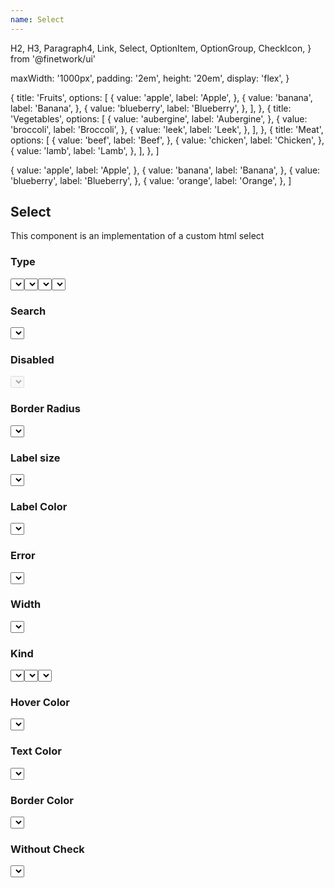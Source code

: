 ```yaml
---
name: Select
---
```


  H2,
  H3,
  Paragraph4,
  Link,
  Select,
  OptionItem,
  OptionGroup,
  CheckIcon,
} from '@finetwork/ui'

  maxWidth: '1000px',
  padding: '2em',
  height: '20em',
  display: 'flex',
}

  {
    title: 'Fruits',
    options: [
      {
        value: 'apple',
        label: 'Apple',
      },
      {
        value: 'banana',
        label: 'Banana',
      },
      {
        value: 'blueberry',
        label: 'Blueberry',
      },
    ],
  },
  {
    title: 'Vegetables',
    options: [
      {
        value: 'aubergine',
        label: 'Aubergine',
      },
      {
        value: 'broccoli',
        label: 'Broccoli',
      },
      {
        value: 'leek',
        label: 'Leek',
      },
    ],
  },
  {
    title: 'Meat',
    options: [
      {
        value: 'beef',
        label: 'Beef',
      },
      {
        value: 'chicken',
        label: 'Chicken',
      },
      {
        value: 'lamb',
        label: 'Lamb',
      },
    ],
  },
]

  {
    value: 'apple',
    label: 'Apple',
  },
  {
    value: 'banana',
    label: 'Banana',
  },
  {
    value: 'blueberry',
    label: 'Blueberry',
  },
  {
    value: 'orange',
    label: 'Orange',
  },
]

<div />
<div>
  <H2 font="secondary">Select</H2>
</div>

<Paragraph4>
  This component is an implementation of a custom html select
</Paragraph4>

<div>
  <H3 font="secondary">Type</H3>
</div>

<Playground>
  <div style={styles}>
    <Select value="Elige..." label="Standard" options={options} />
    <Select
      value="Elige..."
      label="Standard With Title"
      type="StandardWithTitle"
      options={allOptions}
    />
    <Select
      value="Elige..."
      label="Multiple"
      type="Multiple"
      width={180}
      options={options}
    />
    <Select
      value="Elige..."
      label="Multiple With Title"
      type="MultipleWithTitle"
      width={180}
      options={allOptions}
    />
  </div>
</Playground>

<div>
  <H3 font="secondary">Search</H3>
</div>

<Playground>
  <div style={styles}>
    <Select value="Elige..." label="Futas" search options={options} />
  </div>
</Playground>

<div>
  <H3 font="secondary">Disabled</H3>
</div>

<Playground>
  <div style={styles}>
    <Select value="Elige..." label="Futas" disabled options={options} />
  </div>
</Playground>

<div>
  <H3 font="secondary">Border Radius</H3>
</div>

<Playground>
  <div style={styles}>
    <Select
      value="Elige..."
      label="Futas"
      borderRadius="5px"
      options={options}
    />
  </div>
</Playground>

<div>
  <H3 font="secondary">Label size</H3>
</div>

<Playground>
  <div style={styles}>
    <Select value="Elige..." label="Futas" labelSize="20px" options={options} />
  </div>
</Playground>

<div>
  <H3 font="secondary">Label Color</H3>
</div>

<Playground>
  <div style={styles}>
    <Select
      value="Elige..."
      label="Futas"
      labelColor="$primary"
      options={options}
    />
  </div>
</Playground>

<div>
  <H3 font="secondary">Error</H3>
</div>

<Playground>
  <div style={styles}>
    <Select value="Elige..." label="Futas" error options={options} />
  </div>
</Playground>

<div>
  <H3 font="secondary">Width</H3>
</div>

<Playground>
  <div style={styles}>
    <Select value="Elige..." label="Futas" width={200} options={options} />
  </div>
</Playground>

<div>
  <H3 font="secondary">Kind</H3>
</div>

<Playground>
  <div style={styles}>
    <Select value="Elige..." label="Primary" kind="primary" options={options} />
    <Select
      value="Elige..."
      label="Secondary"
      kind="secondary"
      options={options}
    />
    <Select
      value="Elige..."
      label="Tertiary"
      kind="tertiary"
      options={options}
    />
  </div>
</Playground>

<div>
  <H3 font="secondary">Hover Color</H3>
</div>

<Playground>
  <div style={styles}>
    <Select
      value="Elige..."
      label="Futas"
      hoverColor="green"
      options={options}
    />
  </div>
</Playground>

<div>
  <H3 font="secondary">Text Color</H3>
</div>

<Playground>
  <div style={styles}>
    <Select
      value="Elige..."
      label="Futas"
      textColor="$primary"
      options={options}
    />
  </div>
</Playground>

<div>
  <H3 font="secondary">Border Color</H3>
</div>

<Playground>
  <div style={styles}>
    <Select
      value="Elige..."
      label="Futas"
      borderColor="green"
      options={options}
    />
  </div>
</Playground>

<div>
  <H3 font="secondary">Without Check</H3>
</div>

<Playground>
  <div style={styles}>
    <Select value="Elige..." label="Futas" withoutCheck options={options} />
  </div>
</Playground>
